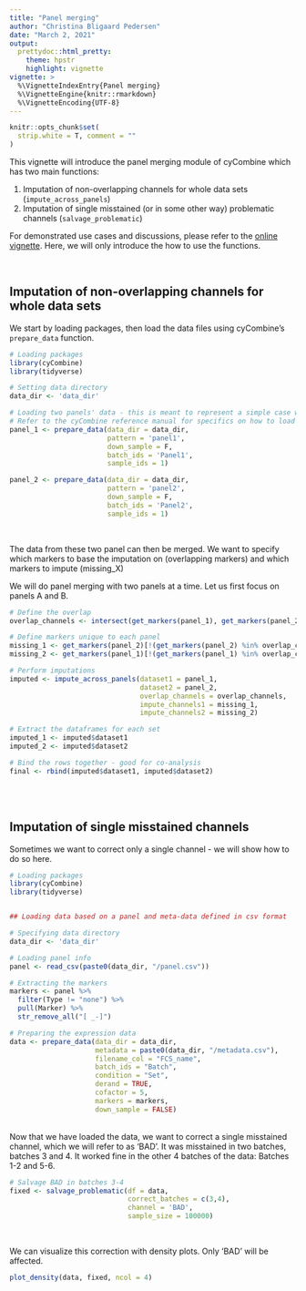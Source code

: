 ```yaml
---
title: "Panel merging"
author: "Christina Bligaard Pedersen"
date: "March 2, 2021"
output: 
  prettydoc::html_pretty:
    theme: hpstr
    highlight: vignette
vignette: >
  %\VignetteIndexEntry{Panel merging}
  %\VignetteEngine{knitr::rmarkdown}
  %\VignetteEncoding{UTF-8}
---
```



```r
knitr::opts_chunk$set(
  strip.white = T, comment = ""
)

```

This vignette will introduce the panel merging module of cyCombine which has two main functions:


#. Imputation of non-overlapping channels for whole data sets (`impute_across_panels`)
#. Imputation of single misstained (or in some other way) problematic channels (`salvage_problematic`)

For demonstrated use cases and discussions, please refer to the [online vignette](https://biosurf.org/cyCombine_panel_merging.html). Here, we will only introduce the how to use the functions. 

<br>


## Imputation of non-overlapping channels for whole data sets

We start by loading packages, then load the data files using cyCombine's `prepare_data` function.

```r
# Loading packages
library(cyCombine)
library(tidyverse)

# Setting data directory
data_dir <- 'data_dir'

# Loading two panels' data - this is meant to represent a simple case with only one sample per panel. 
# Refer to the cyCombine reference manual for specifics on how to load more complex sets
panel_1 <- prepare_data(data_dir = data_dir, 
                        pattern = 'panel1', 
                        down_sample = F, 
                        batch_ids = 'Panel1', 
                        sample_ids = 1)

panel_2 <- prepare_data(data_dir = data_dir, 
                        pattern = 'panel2', 
                        down_sample = F, 
                        batch_ids = 'Panel2', 
                        sample_ids = 1)
```

<br>

The data from these two panel can then be merged. We want to specify which markers to base the imputation on (overlapping markers) and which markers to impute (missing_X)

We will do panel merging with two panels at a time. 
Let us first focus on panels A and B.

```r
# Define the overlap 
overlap_channels <- intersect(get_markers(panel_1), get_markers(panel_2))

# Define markers unique to each panel
missing_1 <- get_markers(panel_2)[!(get_markers(panel_2) %in% overlap_channels)]
missing_2 <- get_markers(panel_1)[!(get_markers(panel_1) %in% overlap_channels)]

# Perform imputations 
imputed <- impute_across_panels(dataset1 = panel_1,
                                dataset2 = panel_2,
                                overlap_channels = overlap_channels,
                                impute_channels1 = missing_1,
                                impute_channels2 = missing_2)

# Extract the dataframes for each set
imputed_1 <- imputed$dataset1
imputed_2 <- imputed$dataset2

# Bind the rows together - good for co-analysis
final <- rbind(imputed$dataset1, imputed$dataset2)

```


<br><br>

## Imputation of single misstained channels
Sometimes we want to correct only a single channel - we will show how to do so here.

```r
# Loading packages 
library(cyCombine)
library(tidyverse)


## Loading data based on a panel and meta-data defined in csv format

# Specifying data directory
data_dir <- 'data_dir'

# Loading panel info
panel <- read_csv(paste0(data_dir, "/panel.csv"))

# Extracting the markers
markers <- panel %>%
  filter(Type != "none") %>%
  pull(Marker) %>%
  str_remove_all("[ _-]")

# Preparing the expression data
data <- prepare_data(data_dir = data_dir,
                     metadata = paste0(data_dir, "/metadata.csv"),
                     filename_col = "FCS_name",
                     batch_ids = "Batch",
                     condition = "Set",
                     derand = TRUE,
                     cofactor = 5,
                     markers = markers,
                     down_sample = FALSE)

```


<br>
Now that we have loaded the data, we want to correct a single misstained channel, which we will refer to as 'BAD'. It was misstained in two batches, batches 3 and 4. It worked fine in the other 4 batches of the data: Batches 1-2 and 5-6. 


```r
# Salvage BAD in batches 3-4
fixed <- salvage_problematic(df = data,
                             correct_batches = c(3,4),
                             channel = 'BAD',
                             sample_size = 100000)
```

<br>

We can visualize this correction with density plots. Only 'BAD' will be affected.

```r
plot_density(data, fixed, ncol = 4)

```

